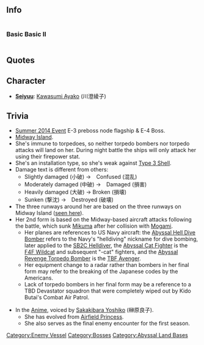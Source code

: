 ==Info==
<div style="display: inline-block;">
===Basic===
{{EnemyShipInfoKai|Midway Princess/}}
</div>

<div style="display: inline-block;">
===Basic II===
{{EnemyShipInfoKai|Midway Princess/II}}
</div>

{{EnemyShipCategoriesKai|Midway Princess/}}

==Quotes==
{{Abyssquote
|開幕前 =ユウバクシテ……シズンデイケ……！


ノコノコト…マタ……キタノカ……フフ…フ…。
|EN1 = Explode...... and sink......!


So you've come...again...incautiously......fufu...fu...
|Note1 = Introduction as Boss in E-4

Introduction as Preboss in E-3 and in the Final Form
|砲撃 = バカメ…！


ソレコソ…マンシンネ…


ナンドデモ…シズンデイケ…
|EN0 = Fool...!


And this...is overconfidence...


You shall sink...again and again...
|Note0 = Normal day battle


Night Battle


Day Battle with Final Form
|被弾 = トラエテ…イルワ…
|EN2 = I've...got you...
|Note2 = as in, she's locked on to you
|昼戦終了時 = ソンナ…ワタシガ…オチルと…言うの…？
|EN3 = Impossible...you are telling me...that I...am going to fall...?
|Note3 = |Clip1 = {{Audio|file=Midway Hime Intro1.ogg}}<br/>{{Audio|file=Midway Hime Intro2.ogg}}|Clip0 = {{Audio|file=Midway Hime Attack1.ogg}}<br/>{{Audio|file=Midway Hime Attack2.ogg}}<br/>{{Audio|file=Midway Hime Attack3.ogg}}|Clip2 = {{Audio|file=Midway Hime Damaged.ogg}}|Clip3 = {{Audio|file=Midway Hime Destroyed.ogg}}}}

== Character ==
* '''[[Glossary#List of Vessels by Japanese Voice Actresses|Seiyuu]]''': [http://myanimelist.net/people/13/Ayako_Kawasumi Kawasumi Ayako] (川澄綾子)

==Trivia==
* [[Summer 2014 Event]] E-3 preboss node flagship & E-4 Boss.
* [http://en.wikipedia.org/wiki/Midway_Atoll Midway Island].
* She's immune to torpedoes, so neither torpedo bombers nor torpedo attacks will land on her. During night battle the ships will only attack her using their firepower stat.
* She's an installation type, so she's weak against [[Type 3 Shell]].
*Damage text is different from others:
**Slightly damaged (小破) →　Confused (混乱)
**Moderately damaged (中破) →　Damaged (損害)
**Heavily damaged (大破) → Broken (損壊)
**Sunken (撃沈) →　Destroyed (破壊)
* The three runways around her are based on the three runways on Midway Island ([[wikipedia:Battle_of_Midway#Yamamoto.27s_plan:_Operation_MI|seen here]]).
* Her 2nd form is based on the Midway-based aircraft attacks following the battle, which sunk [[Mikuma]] after her collision with [[Mogami]].
** Her planes are references to US Navy aircraft: the [[Abyssal Hell Dive Bomber]] refers to the Navy's "helldiving" nickname for dive bombing, later applied to the [[wikipedia:Curtiss_SB2C_Helldiver|SB2C Helldiver]], the [[Abyssal Cat Fighter]] is the [[wikipedia:Grumman_F4F_Wildcat|F4F Wildcat]] and subsequent "-cat" fighters, and the [[Abyssal Revenge Torpedo Bomber]] is the [[wikipedia:Grumman_TBF_Avenger|TBF Avenger]].
** Her equipment change to a radar rather than bombers in her final form may refer to the breaking of the Japanese codes by the Americans.
**Lack of torpedo bombers in her final form may be a reference to a TBD Devastator squadron that were completely wiped out by Kido Butai's Combat Air Patrol.

* In the [[Anime]], voiced by [http://myanimelist.net/people/362/Yoshiko_Sakakibara Sakakibara Yoshiko] (榊原良子).
**She has evolved from [[Airfield Princess]].
**She also serves as the final enemy encounter for the first season.

{{Enemyshiplist}}
[[Category:Enemy Vessel]]
[[Category:Bosses]]
[[Category:Abyssal Land Bases]]
